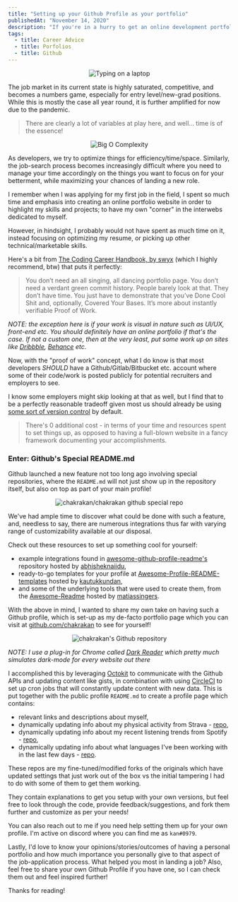 ```yaml
---
title: "Setting up your Github Profile as your portfolio"
publishedAt: "November 14, 2020"
description: "If you're in a hurry to get an online development portfolio setup without the hassle of building a dedicated website to highlight your projects, this is ones for you!"
tags:
  - title: Career Advice
  - title: Porfolios
  - title: Github
---
```


<p align="center">
  <Image
    alt="Typing on a laptop"
    src="https://images.unsplash.com/photo-1486312338219-ce68d2c6f44d?ixlib=rb-1.2.1&ixid=MnwxMjA3fDB8MHxwaG90by1wYWdlfHx8fGVufDB8fHx8&auto=format&fit=crop&w=600&q=80"
    width={700}
    height={400}
    placeholder="blur"
    blurDataURL="https://images.unsplash.com/photo-1486312338219-ce68d2c6f44d?ixlib=rb-1.2.1&ixid=MnwxMjA3fDB8MHxwaG90by1wYWdlfHx8fGVufDB8fHx8&auto=format&fit=crop&w=600&q=80"
  />
</p>

The job market in its current state is highly saturated, competitive, and becomes a numbers game, especially for entry level/new-grad positions. While this is mostly the case all year round, it is further amplified for now due to the pandemic.

> There are clearly a lot of variables at play here, and well... time is of the essence!

<p align="center">
  <Image
    alt="Big O Complexity"
    src="https://victoria.dev/blog/a-coffee-break-introduction-to-time-complexity-of-algorithms/graph.png"
    width={450}
    height={400}
    placeholder="blur"
    blurDataURL="https://victoria.dev/blog/a-coffee-break-introduction-to-time-complexity-of-algorithms/graph.png"
  />
</p>

As developers, we try to optimize things for efficiency/time/space. Similarly, the job-search process becomes increasingly difficult where you need to manage your time accordingly on the things you want to focus on for your betterment, while maximizing your chances of landing a new role.

I remember when I was applying for my first job in the field, I spent so much time and emphasis into creating an online portfolio website in order to highlight my skills and projects; to have my own "corner" in the interwebs dedicated to myself.

However, in hindsight, I probably would not have spent as much time on it, instead focusing on optimizing my resume, or picking up other technical/marketable skills.

Here's a bit from [The Coding Career Handbook, by swyx](https://www.learninpublic.org/) (which I highly recommend, btw) that puts it perfectly:

> You don’t need an all singing, all dancing portfolio page. You don’t need a verdant green commit history. People barely look at that. They don’t have time. You just have to demonstrate that you’ve Done Cool Shit and, optionally, Covered Your Bases. It’s more about instantly verifiable Proof of Work.

_NOTE: the exception here is if your work is visual in nature such as UI/UX, front-end etc. You should definitely have an online portfolio if that's the case. If not a custom one, then at the very least, put some work up on sites like [Dribbble](https://dribbble.com/), [Behance](https://www.behance.net/) etc._

Now, with the "proof of work" concept, what I do know is that most developers _SHOULD_ have a Github/Gitlab/Bitbucket etc. account where some of their code/work is posted publicly for potential recruiters and employers to see.

I know some employers might skip looking at that as well, but I find that to be a perfectly reasonable tradeoff given most us should already be using [some sort of version control](https://www.anishathalye.com/2015/08/19/git-remote-dropbox/) by default.

> There's 0 additional cost - in terms of your time and resources spent to set things up, as opposed to having a full-blown website in a fancy framework documenting your accomplishments.

### Enter: Github's Special README.md

Github launched a new feature not too long ago involving special repositories, where the `README.md` will not just show up in the repository itself, but also on top as part of your main profile!

<p align="center">
  <Image
    alt="chakrakan/chakrakan github special repo"
    src="https://dev-to-uploads.s3.amazonaws.com/i/vwv2kjivuwwzs3mb8b55.PNG"
    width={300}
    height={150}
    placeholder="blur"
    blurDataURL="https://dev-to-uploads.s3.amazonaws.com/i/vwv2kjivuwwzs3mb8b55.PNG"
  />
</p>

We've had ample time to discover what could be done with such a feature, and, needless to say, there are numerous integrations thus far with varying range of customizability available at our disposal.

Check out these resources to set up something cool for yourself:

- example integrations found in [awesome-github-profile-readme's](https://github.com/abhisheknaiidu/awesome-github-profile-readme) repository hosted by [abhisheknaiidu](https://github.com/abhisheknaiidu),
- ready-to-go templates for your profile at [Awesome-Profile-README-templates](https://github.com/kautukkundan/Awesome-Profile-README-templates) hosted by [kautukkundan](https://github.com/kautukkundan),
- and some of the underlying tools that were used to create them, from the [Awesome-Readme](https://github.com/matiassingers/awesome-readme) hosted by [matiassingers](https://github.com/matiassingers).

With the above in mind, I wanted to share my own take on having such a Github profile, which is set-up as my de-facto portfolio page which you can visit at [github.com/chakrakan](github.com/chakrakan) to see for yourself!

<p align="center">
  <Image
    alt="chakrakan's Github repository"
    src="https://dev-to-uploads.s3.amazonaws.com/i/7uvn7i3jw1318i9ome8o.gif"
    width={700}
    height={350}
    placeholder="blur"
    blurDataURL="https://dev-to-uploads.s3.amazonaws.com/i/7uvn7i3jw1318i9ome8o.gif"
  />
</p>

_NOTE: I use a plug-in for Chrome called [Dark Reader](https://darkreader.org/) which pretty much simulates dark-mode for every website out there_

I accomplished this by leveraging [Octokit](https://developer.github.com/v3/libraries/) to communicate with the Github APIs and updating content like gists, in combination with using [CircleCI](https://circleci.com/) to set up cron jobs that will constantly update content with new data. This is put together with the public profile `README.md` to create a profile page which contains:

- relevant links and descriptions about myself,
- dynamically updating info about my physical activity from Strava - [repo](https://github.com/chakrakan/strava-box),
- dynamically updating info about my recent listening trends from Spotify - [repo](https://github.com/chakrakan/spotify-box),
- dynamically updating info about what languages I've been working with in the last few days - [repo](https://github.com/chakrakan/waka-box).

These repos are my fine-tuned/modified forks of the originals which have updated settings that just work out of the box vs the initial tampering I had to do with some of them to get them working.

They contain explanations to get you setup with your own versions, but feel free to look through the code, provide feedback/suggestions, and fork them further and customize as per your needs!

You can also reach out to me if you need help setting them up for your own profile. I'm active on discord where you can find me as `kan#0979`.

Lastly, I'd love to know your opinions/stories/outcomes of having a personal portfolio and how much importance you personally give to that aspect of the job-application process. What helped you most in landing a job? Also, feel free to share your own Github Profile if you have one, so I can check them out and feel inspired further!

Thanks for reading!
